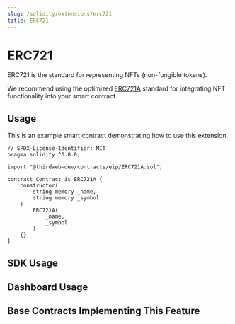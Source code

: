 ```yaml
---
slug: /solidity/extensions/erc721
title: ERC721
---
```



# ERC721

ERC721 is the standard for representing NFTs (non-fungible tokens).

We recommend using the optimized [ERC721A](https://www.erc721a.org/) standard for integrating NFT functionality into your smart contract.

<ViewContractCodeButton
  link="https://github.com/thirdweb-dev/contracts/blob/main/contracts/eip/ERC721A.sol"
  name="ERC721A"
/>

## Usage

This is an example smart contract demonstrating how to use this extension.

```solidity
// SPDX-License-Identifier: MIT
pragma solidity ^0.8.0;

import "@thirdweb-dev/contracts/eip/ERC721A.sol";

contract Contract is ERC721A {
    constructor(
        string memory _name,
        string memory _symbol
    )
        ERC721A(
            _name,
            _symbol
        )
    {}
}
```

## SDK Usage

## Dashboard Usage

## Base Contracts Implementing This Feature

<div className="row" style={{ marginBottom: 24 }}>
  <div className="col col--6" style={{ padding: 8 }}>
    <QuickstartCard
      name="ERC721 Base"
      link="/solidity/base-contracts/erc-721/erc721base"
      image="/assets/icons/general.png"
    />
  </div>
  <div className="col col--6" style={{ padding: 8 }}>
    <QuickstartCard
      name="ERC721 Signature Mint"
      link="/solidity/base-contracts/erc-721/erc721signaturemint"
      image="/assets/icons/general.png"
    />
  </div>
  <div className="col col--6" style={{ padding: 8 }}>
    <QuickstartCard
      name="ERC721 Lazy Mint"
      link="/solidity/base-contracts/erc-721/erc721lazymint"
      image="/assets/icons/general.png"
    />
  </div>
  <div className="col col--6" style={{ padding: 8 }}>
    <QuickstartCard
      name="ERC721 Delayed Reveal"
      link="/solidity/base-contracts/erc-721/erc721delayedreveal"
      image="/assets/icons/general.png"
    />
  </div>
  <div className="col col--6" style={{ padding: 8 }}>
    <QuickstartCard
      name="ERC721 Drop"
      link="/solidity/base-contracts/erc-721/erc721drop"
      image="/assets/icons/general.png"
    />
  </div>
</div>